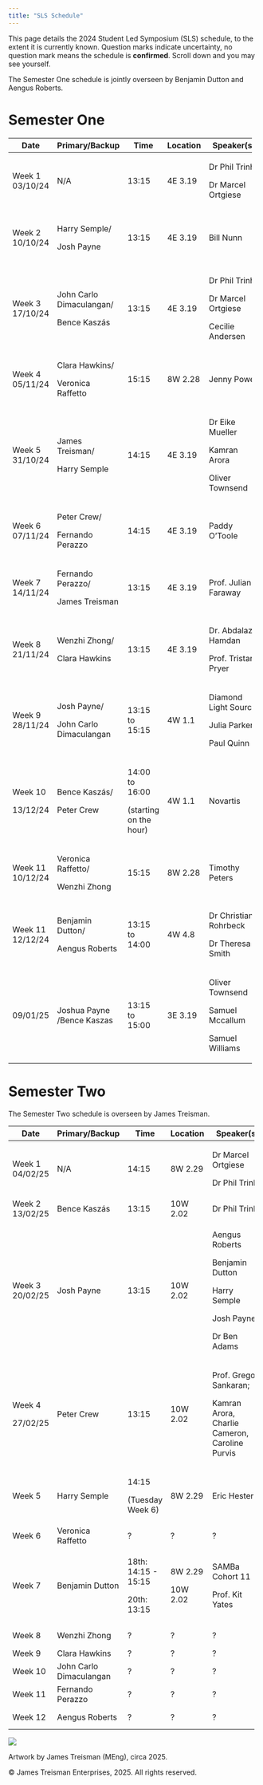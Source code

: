 ```yaml
---
title: "SLS Schedule"
---
```


This page details the 2024 Student Led Symposium (SLS) schedule, to the extent it is currently known. Question marks indicate uncertainty, no question mark means the schedule is **confirmed**. Scroll down and you may see yourself.

The Semester One schedule is jointly overseen by Benjamin Dutton and Aengus Roberts.

# Semester One

+------------------+----------------------------+------------------------+----------+-----------------------+---------------------------------------+
| Date             | Primary/Backup             | Time                   | Location | Speaker(s)            | Topic(s)                              |
+==================+============================+========================+==========+=======================+=======================================+
| Week 1 03/10/24  | N/A                        | 13:15                  | 4E 3.19  | Dr Phil Trinh         | Introduction to SLS.                  |
|                  |                            |                        |          |                       |                                       |
|                  |                            |                        |          | Dr Marcel Ortgiese    |                                       |
+------------------+----------------------------+------------------------+----------+-----------------------+---------------------------------------+
| Week 2 10/10/24  | Harry Semple/              | 13:15                  | 4E 3.19  | Bill Nunn             | Basic Git and GitHub.                 |
|                  |                            |                        |          |                       |                                       |
|                  | Josh Payne                 |                        |          |                       | A website.                            |
+------------------+----------------------------+------------------------+----------+-----------------------+---------------------------------------+
| Week 3 17/10/24  | John Carlo Dimaculangan/   | 13:15                  | 4E 3.19  | Dr Phil Trinh         | Life as a PhD Student.                |
|                  |                            |                        |          |                       |                                       |
|                  | Bence Kaszás               |                        |          | Dr Marcel Ortgiese    | Software/Literature tools.            |
|                  |                            |                        |          |                       |                                       |
|                  |                            |                        |          | Cecilie Andersen      | Time Management.                      |
+------------------+----------------------------+------------------------+----------+-----------------------+---------------------------------------+
| Week 4 05/11/24  | Clara Hawkins/             | 15:15                  | 8W 2.28  | Jenny Power           | How to give a good talk.              |
|                  |                            |                        |          |                       |                                       |
|                  | Veronica Raffetto          |                        |          |                       |                                       |
+------------------+----------------------------+------------------------+----------+-----------------------+---------------------------------------+
| Week 5 31/10/24  | James Treisman/            | 14:15                  | 4E 3.19  | Dr Eike Mueller       | HPC demonstration.                    |
|                  |                            |                        |          |                       |                                       |
|                  | Harry Semple               |                        |          | Kamran Arora          |                                       |
|                  |                            |                        |          |                       |                                       |
|                  |                            |                        |          | Oliver Townsend       |                                       |
+------------------+----------------------------+------------------------+----------+-----------------------+---------------------------------------+
| Week 6 07/11/24  | Peter Crew/                | 14:15                  | 4E 3.19  | Paddy O'Toole         | Advanced version control.             |
|                  |                            |                        |          |                       |                                       |
|                  | Fernando Perazzo           |                        |          |                       |                                       |
+------------------+----------------------------+------------------------+----------+-----------------------+---------------------------------------+
| Week 7 14/11/24  | Fernando Perazzo/          | 13:15                  | 4E 3.19  | Prof. Julian Faraway  | Exploratory data visualisation.       |
|                  |                            |                        |          |                       |                                       |
|                  | James Treisman             |                        |          |                       |                                       |
+------------------+----------------------------+------------------------+----------+-----------------------+---------------------------------------+
| Week 8 21/11/24  | Wenzhi Zhong/              | 13:15                  | 4E 3.19  | Dr. Abdalaziz Hamdan  | Firedrake and finite element methods. |
|                  |                            |                        |          |                       |                                       |
|                  | Clara Hawkins              |                        |          | Prof. Tristan Pryer   |                                       |
+------------------+----------------------------+------------------------+----------+-----------------------+---------------------------------------+
| Week 9 28/11/24  | Josh Payne/                | 13:15 to 15:15         | 4W 1.1   | Diamond Light Source  | ITT 1 Introductory Event.             |
|                  |                            |                        |          |                       |                                       |
|                  | John Carlo Dimaculangan    |                        |          | Julia Parker          |                                       |
|                  |                            |                        |          |                       |                                       |
|                  |                            |                        |          | Paul Quinn            |                                       |
+------------------+----------------------------+------------------------+----------+-----------------------+---------------------------------------+
| Week 10          | Bence Kaszás/              | 14:00 to 16:00         | 4W 1.1   | Novartis              | ITT 1 Introductory Event.             |
|                  |                            |                        |          |                       |                                       |
| 13/12/24         | Peter Crew                 | (starting on the hour) |          |                       |                                       |
+------------------+----------------------------+------------------------+----------+-----------------------+---------------------------------------+
| Week 11 10/12/24 | Veronica Raffetto/         | 15:15                  | 8W 2.28  | Timothy Peters        | What to do during an ITT.             |
|                  |                            |                        |          |                       |                                       |
|                  | Wenzhi Zhong               |                        |          |                       |                                       |
+------------------+----------------------------+------------------------+----------+-----------------------+---------------------------------------+
| Week 11 12/12/24 | Benjamin Dutton/           | 13:15 to 14:00         | 4W 4.8   | Dr Christian Rohrbeck | Semester 2 Project Q&A Session.       |
|                  |                            |                        |          |                       |                                       |
|                  | Aengus Roberts             |                        |          | Dr Theresa Smith      |                                       |
+------------------+----------------------------+------------------------+----------+-----------------------+---------------------------------------+
| 09/01/25         | Joshua Payne /Bence Kaszas | 13:15 to 15:00         | 3E 3.19  | Oliver Townsend       | ITT preparation                       |
|                  |                            |                        |          |                       |                                       |
|                  |                            |                        |          | Samuel Mccallum       |                                       |
|                  |                            |                        |          |                       |                                       |
|                  |                            |                        |          | Samuel Williams       |                                       |
+------------------+----------------------------+------------------------+----------+-----------------------+---------------------------------------+

# Semester Two

The Semester Two schedule is overseen by James Treisman.

+-----------------+-------------------------+---------------------+----------+------------------------------------------------+------------------------------------+
| Date            | Primary/Backup          | Time                | Location | Speaker(s)                                     | Topic(s)                           |
+=================+=========================+=====================+==========+================================================+====================================+
| Week 1 04/02/25 | N/A                     | 14:15               | 8W 2.29  | Dr Marcel Ortgiese                             | Semester Two discussion            |
|                 |                         |                     |          |                                                |                                    |
|                 |                         |                     |          | Dr Phil Trinh                                  |                                    |
+-----------------+-------------------------+---------------------+----------+------------------------------------------------+------------------------------------+
| Week 2 13/02/25 | Bence Kaszás            | 13:15               | 10W 2.02 | Dr Phil Trinh                                  | Paper criticism                    |
+-----------------+-------------------------+---------------------+----------+------------------------------------------------+------------------------------------+
| Week 3 20/02/25 | Josh Payne              | 13:15               | 10W 2.02 | Aengus Roberts                                 | All things GenAI                   |
|                 |                         |                     |          |                                                |                                    |
|                 |                         |                     |          | Benjamin Dutton                                |                                    |
|                 |                         |                     |          |                                                |                                    |
|                 |                         |                     |          | Harry Semple                                   |                                    |
|                 |                         |                     |          |                                                |                                    |
|                 |                         |                     |          | Josh Payne                                     |                                    |
|                 |                         |                     |          |                                                |                                    |
|                 |                         |                     |          | Dr Ben Adams                                   |                                    |
+-----------------+-------------------------+---------------------+----------+------------------------------------------------+------------------------------------+
| Week 4          | Peter Crew              | 13:15               | 10W 2.02 | Prof. Gregory Sankaran;                        | Supervisory relationship           |
|                 |                         |                     |          |                                                |                                    |
| 27/02/25        |                         |                     |          | Kamran Arora, Charlie Cameron, Caroline Purvis |                                    |
+-----------------+-------------------------+---------------------+----------+------------------------------------------------+------------------------------------+
| Week 5          | Harry Semple            | 14:15               | 8W 2.29  | Eric Hester                                    | Scientific Visualisation           |
|                 |                         |                     |          |                                                |                                    |
|                 |                         | (Tuesday Week 6)    |          |                                                |                                    |
+-----------------+-------------------------+---------------------+----------+------------------------------------------------+------------------------------------+
| Week 6          | Veronica Raffetto       | ?                   | ?        | ?                                              | Posters Internships                |
+-----------------+-------------------------+---------------------+----------+------------------------------------------------+------------------------------------+
| Week 7          | Benjamin Dutton         | 18th: 14:15 - 15:15 | 8W 2.29  | SAMBa Cohort 11                                | ITT Representations Reading papers |
|                 |                         |                     |          |                                                |                                    |
|                 |                         | 20th: 13:15         | 10W 2.02 | Prof. Kit Yates                                |                                    |
+-----------------+-------------------------+---------------------+----------+------------------------------------------------+------------------------------------+
| Week 8          | Wenzhi Zhong            | ?                   | ?        | ?                                              | ITT representations                |
+-----------------+-------------------------+---------------------+----------+------------------------------------------------+------------------------------------+
| Week 9          | Clara Hawkins           | ?                   | ?        | ?                                              | Writing                            |
+-----------------+-------------------------+---------------------+----------+------------------------------------------------+------------------------------------+
| Week 10         | John Carlo Dimaculangan | ?                   | ?        | ?                                              | ITT partner 1                      |
+-----------------+-------------------------+---------------------+----------+------------------------------------------------+------------------------------------+
| Week 11         | Fernando Perazzo        | ?                   | ?        | ?                                              | ITT partner 2                      |
+-----------------+-------------------------+---------------------+----------+------------------------------------------------+------------------------------------+
| Week 12         | Aengus Roberts          | ?                   | ?        | ?                                              | Reflections for next year          |
+-----------------+-------------------------+---------------------+----------+------------------------------------------------+------------------------------------+

<!-- ![](cohort11.jpg) -->

![](cohort11_highquality.jpg)

Artwork by James Treisman (MEng), circa 2025.

© James Treisman Enterprises, 2025. All rights reserved.
